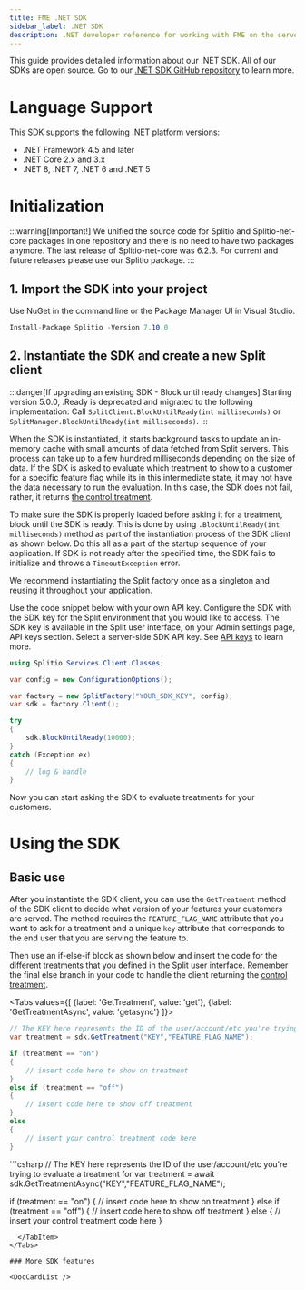 ```yaml
---
title: FME .NET SDK
sidebar_label: .NET SDK
description: .NET developer reference for working with FME on the server side
---
```



This guide provides detailed information about our .NET SDK. All of our SDKs are open source. Go to our [.NET SDK GitHub repository](https://github.com/splitio/dotnet-client) to learn more.

# Language Support

This SDK supports the following .NET platform versions:
  - .NET Framework 4.5 and later
  - .NET Core 2.x and 3.x
  - .NET 8, .NET 7, .NET 6 and .NET 5

# Initialization

:::warning[Important!]
We unified the source code for Splitio and Splitio-net-core packages in one repository and there is no need to have two packages anymore. The last release of Splitio-net-core was 6.2.3. For current and future releases please use our Splitio package.
:::

## 1. Import the SDK into your project

Use NuGet in the command line or the Package Manager UI in Visual Studio.

```csharp title="NuGet"
Install-Package Splitio -Version 7.10.0
```

## 2. Instantiate the SDK and create a new Split client

:::danger[If upgrading an existing SDK - Block until ready changes]
Starting version 5.0.0, .Ready is deprecated and migrated to the following implementation:
Call `SplitClient.BlockUntilReady(int milliseconds)` or `SplitManager.BlockUntilReady(int milliseconds)`.
:::

When the SDK is instantiated, it starts background tasks to update an in-memory cache with small amounts of data fetched from Split servers. This process can take up to a few hundred milliseconds depending on the size of data. If the SDK is asked to evaluate which treatment to show to a customer for a specific feature flag while its in this intermediate state, it may not have the data necessary to run the evaluation. In this case, the SDK does not fail, rather, it returns [the control treatment](https://help.split.io/hc/en-us/articles/360020528072-Control-treatment).

To make sure the SDK is properly loaded before asking it for a treatment, block until the SDK is ready. This is done by using `.BlockUntilReady(int milliseconds)` method as part of the instantiation process of the SDK client as shown below. Do this all as a part of the startup sequence of your application. If SDK is not ready after the specified time, the SDK fails to initialize and throws a `TimeoutException` error.

We recommend instantiating the Split factory once as a singleton and reusing it throughout your application.

Use the code snippet below with your own API key. Configure the SDK with the SDK key for the Split environment that you would like to access. The SDK key is available in the Split user interface, on your Admin settings page, API keys section. Select a server-side SDK API key. See [API keys](https://help.split.io/hc/en-us/articles/360019916211) to learn more.

```csharp title="C#"
using Splitio.Services.Client.Classes;

var config = new ConfigurationOptions();

var factory = new SplitFactory("YOUR_SDK_KEY", config);
var sdk = factory.Client();

try
{
    sdk.BlockUntilReady(10000);
}
catch (Exception ex)
{
    // log & handle
}
```

Now you can start asking the SDK to evaluate treatments for your customers.

# Using the SDK

## Basic use

After you instantiate the SDK client, you can use the `GetTreatment` method of the SDK client to decide what version of your features your customers are served. The method requires the `FEATURE_FLAG_NAME` attribute that you want to ask for a treatment and a unique `key` attribute that corresponds to the end user that you are serving the feature to.

Then use an if-else-if block as shown below and insert the code for the different treatments that you defined in the Split user interface. Remember the final else branch in your code to handle the client returning the [control treatment](https://help.split.io/hc/en-us/articles/360020528072-Control-treatment).


<Tabs
  values={[
    {label: 'GetTreatment', value: 'get'},
    {label: 'GetTreatmentAsync', value: 'getasync'}
  ]}>
  <TabItem value="get">
```csharp
// The KEY here represents the ID of the user/account/etc you're trying to evaluate a treatment for
var treatment = sdk.GetTreatment("KEY","FEATURE_FLAG_NAME");

if (treatment == "on")
{
    // insert code here to show on treatment
}
else if (treatment == "off")
{
    // insert code here to show off treatment
}
else
{
    // insert your control treatment code here
}
```
  </TabItem>
  <TabItem value="getasync">
```csharp
// The KEY here represents the ID of the user/account/etc you're trying to evaluate a treatment for
var treatment = await sdk.GetTreatmentAsync("KEY","FEATURE_FLAG_NAME");

if (treatment == "on")
{
    // insert code here to show on treatment
}
else if (treatment == "off")
{
    // insert code here to show off treatment
}
else
{
    // insert your control treatment code here
}
```
  </TabItem>
</Tabs>

### More SDK features

<DocCardList />